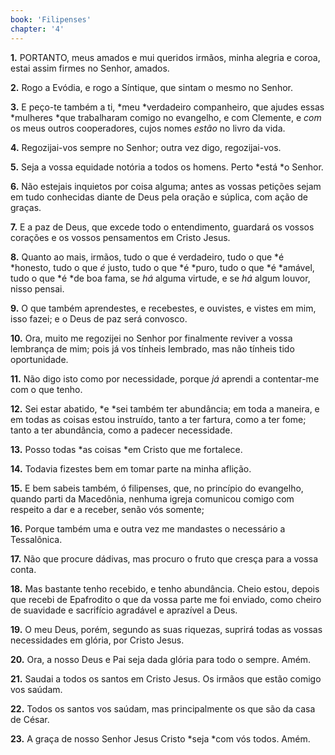 ```yaml
---
book: 'Filipenses'
chapter: '4'
---
```


**1.** PORTANTO, meus amados e mui queridos irmãos, minha alegria e coroa, estai assim firmes no Senhor, amados.

**2.** Rogo a Evódia, e rogo a Síntique, que sintam o mesmo no Senhor.

**3.** E peço-te também a ti, *meu *verdadeiro companheiro, que ajudes essas *mulheres *que trabalharam comigo no evangelho, e com Clemente, e *com* os meus outros cooperadores, cujos nomes *estão* no livro da vida.

**4.** Regozijai-vos sempre no Senhor; outra vez digo, regozijai-vos.

**5.** Seja a vossa equidade notória a todos os homens. Perto *está *o Senhor.

**6.** Não estejais inquietos por coisa alguma; antes as vossas petições sejam em tudo conhecidas diante de Deus pela oração e súplica, com ação de graças.

**7.** E a paz de Deus, que excede todo o entendimento, guardará os vossos corações e os vossos pensamentos em Cristo Jesus.

**8.** Quanto ao mais, irmãos, tudo o que é verdadeiro, tudo o que *é *honesto, tudo o que *é* justo, tudo o que *é *puro, tudo o que *é *amável, tudo o que *é *de boa fama, se *há* alguma virtude, e se *há* algum louvor, nisso pensai.

**9.** O que também aprendestes, e recebestes, e ouvistes, e vistes em mim, isso fazei; e o Deus de paz será convosco.

**10.** Ora, muito me regozijei no Senhor por finalmente reviver a vossa lembrança de mim; pois já vos tínheis lembrado, mas não tínheis tido oportunidade.

**11.** Não digo isto como por necessidade, porque *já* aprendi a contentar-me com o que tenho.

**12.** Sei estar abatido, *e *sei também ter abundância; em toda a maneira, e em todas as coisas estou instruído, tanto a ter fartura, como a ter fome; tanto a ter abundância, como a padecer necessidade.

**13.** Posso todas *as coisas *em Cristo que me fortalece.

**14.** Todavia fizestes bem em tomar parte na minha aflição.

**15.** E bem sabeis também, ó filipenses, que, no princípio do evangelho, quando parti da Macedônia, nenhuma igreja comunicou comigo com respeito a dar e a receber, senão vós somente;

**16.** Porque também uma e outra vez me mandastes o necessário a Tessalônica.

**17.** Não que procure dádivas, mas procuro o fruto que cresça para a vossa conta.

**18.** Mas bastante tenho recebido, e tenho abundância. Cheio estou, depois que recebi de Epafrodito o que da vossa parte me foi enviado, como cheiro de suavidade e sacrifício agradável e aprazível a Deus.

**19.** O meu Deus, porém, segundo as suas riquezas, suprirá todas as vossas necessidades em glória, por Cristo Jesus.

**20.** Ora, a nosso Deus e Pai seja dada glória para todo o sempre. Amém.

**21.** Saudai a todos os santos em Cristo Jesus. Os irmãos que estão comigo vos saúdam.

**22.** Todos os santos vos saúdam, mas principalmente os que são da casa de César.

**23.** A graça de nosso Senhor Jesus Cristo *seja *com vós todos. Amém.